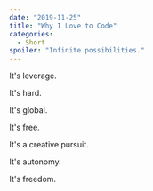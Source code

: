 ```yaml
---
date: "2019-11-25"
title: "Why I Love to Code"
categories:
  - Short
spoiler: "Infinite possibilities."
---
```



It's leverage. 

It's hard.

It's global.

It's free.

It's a creative pursuit.

It's autonomy.

It's freedom.



